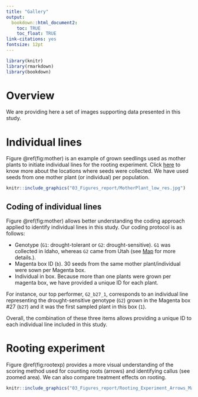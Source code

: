 ```yaml
---
title: "Gallery"
output:
  bookdown::html_document2: 
    toc: TRUE
    toc_float: TRUE
link-citations: yes
fontsize: 12pt
---
```


```r
library(knitr)
library(rmarkdown)
library(bookdown)
```

# Overview

We are providing here a set of images supporting data presented in this study.

# Individual lines

Figure \@ref(fig:mother) is an example of grown seedlings used as mother plants to initiate individual lines for the rooting experiment. Click [here](https://svenbuerki.github.io/Sagebrush_rooting_in_vitro_prop/location_pop.html) to know more about the locations where seeds were collected. We have used seeds from one mother plant (or individual) per population. 

```r
knitr::include_graphics("03_Figures_report/MotherPlant_low_res.jpg")
```

## Coding of individual lines

Figure \@ref(fig:mother) allows better understanding the coding approach applied to identify individual lines in this study. Our coding protocol is as follows:

- Genotype (`G1`: drought-tolerant or `G2`: drought-sensitive). `G1` was collected in Idaho, whereas `G2` came from Utah (see [Map](https://svenbuerki.github.io/Sagebrush_rooting_in_vitro_prop/location_pop.html) for more details.).
- Magenta box ID (`b`). 30 seeds from the same mother plant/individual were sown per Magenta box.
- Individual in box. Because more than one plants were grown per magenta box, we have provided a unique ID for each plant.

For instance, our top performer, `G2_b27_1`, corresponds to an individual line representing the drought-sensitive genotype (`G2`) grown in the Magenta box #27 (`b27`) and it was the first sampled plant in this box (`1`).

Overall, the combination of these three items allows providing a unique ID to each individual line included in this study.

# Rooting experiment

Figure \@ref(fig:rootexp) provides a more visual understanding of the scoring method used for counting roots (arrows) and identifying callus (see zoomed area). We can also compare treatment effects on rooting.  

```r
knitr::include_graphics("03_Figures_report/Rooting_Experiment_Arrows_Magnifier_low_res.jpg")
```
